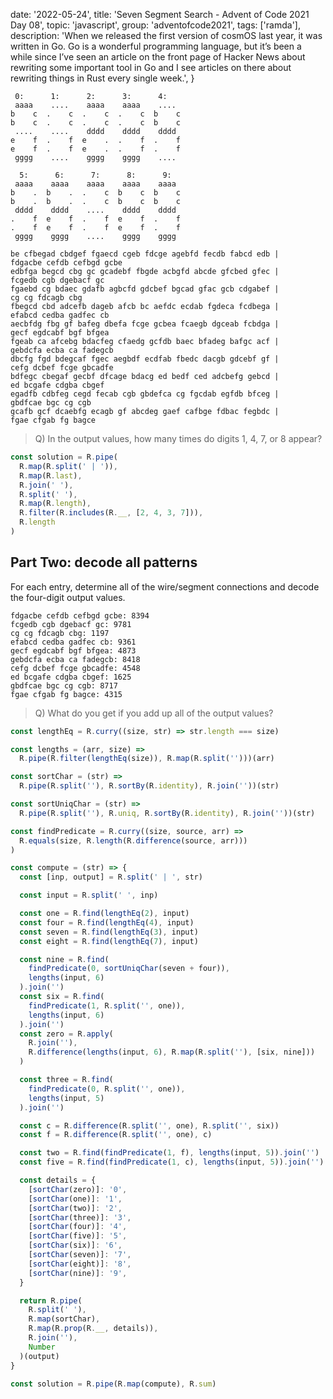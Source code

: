 
  date: '2022-05-24',
  title: 'Seven Segment Search - Advent of Code 2021 Day 08',
  topic: 'javascript',
  group: 'adventofcode2021',
  tags: ['ramda'],
  description:
    'When we released the first version of cosmOS last year, it was written in Go. Go is a wonderful programming language, but it’s been a while since I’ve seen an article on the front page of Hacker News about rewriting some important tool in Go and I see articles on there about rewriting things in Rust every single week.',
}


```
 0:      1:      2:      3:      4:
 aaaa    ....    aaaa    aaaa    ....
b    c  .    c  .    c  .    c  b    c
b    c  .    c  .    c  .    c  b    c
 ....    ....    dddd    dddd    dddd
e    f  .    f  e    .  .    f  .    f
e    f  .    f  e    .  .    f  .    f
 gggg    ....    gggg    gggg    ....

  5:      6:      7:      8:      9:
 aaaa    aaaa    aaaa    aaaa    aaaa
b    .  b    .  .    c  b    c  b    c
b    .  b    .  .    c  b    c  b    c
 dddd    dddd    ....    dddd    dddd
.    f  e    f  .    f  e    f  .    f
.    f  e    f  .    f  e    f  .    f
 gggg    gggg    ....    gggg    gggg

```

```
be cfbegad cbdgef fgaecd cgeb fdcge agebfd fecdb fabcd edb |
fdgacbe cefdb cefbgd gcbe
edbfga begcd cbg gc gcadebf fbgde acbgfd abcde gfcbed gfec |
fcgedb cgb dgebacf gc
fgaebd cg bdaec gdafb agbcfd gdcbef bgcad gfac gcb cdgabef |
cg cg fdcagb cbg
fbegcd cbd adcefb dageb afcb bc aefdc ecdab fgdeca fcdbega |
efabcd cedba gadfec cb
aecbfdg fbg gf bafeg dbefa fcge gcbea fcaegb dgceab fcbdga |
gecf egdcabf bgf bfgea
fgeab ca afcebg bdacfeg cfaedg gcfdb baec bfadeg bafgc acf |
gebdcfa ecba ca fadegcb
dbcfg fgd bdegcaf fgec aegbdf ecdfab fbedc dacgb gdcebf gf |
cefg dcbef fcge gbcadfe
bdfegc cbegaf gecbf dfcage bdacg ed bedf ced adcbefg gebcd |
ed bcgafe cdgba cbgef
egadfb cdbfeg cegd fecab cgb gbdefca cg fgcdab egfdb bfceg |
gbdfcae bgc cg cgb
gcafb gcf dcaebfg ecagb gf abcdeg gaef cafbge fdbac fegbdc |
fgae cfgab fg bagce
```

> Q) In the output values, how many times do digits 1, 4, 7, or 8 appear?

```js
const solution = R.pipe(
  R.map(R.split(' | ')),
  R.map(R.last),
  R.join(' '),
  R.split(' '),
  R.map(R.length),
  R.filter(R.includes(R.__, [2, 4, 3, 7])),
  R.length
)
```

## Part Two: decode all patterns

For each entry, determine all of the wire/segment connections and decode the four-digit output values.

```
fdgacbe cefdb cefbgd gcbe: 8394
fcgedb cgb dgebacf gc: 9781
cg cg fdcagb cbg: 1197
efabcd cedba gadfec cb: 9361
gecf egdcabf bgf bfgea: 4873
gebdcfa ecba ca fadegcb: 8418
cefg dcbef fcge gbcadfe: 4548
ed bcgafe cdgba cbgef: 1625
gbdfcae bgc cg cgb: 8717
fgae cfgab fg bagce: 4315
```

> Q) What do you get if you add up all of the output values?

```js
const lengthEq = R.curry((size, str) => str.length === size)

const lengths = (arr, size) =>
  R.pipe(R.filter(lengthEq(size)), R.map(R.split('')))(arr)

const sortChar = (str) =>
  R.pipe(R.split(''), R.sortBy(R.identity), R.join(''))(str)

const sortUniqChar = (str) =>
  R.pipe(R.split(''), R.uniq, R.sortBy(R.identity), R.join(''))(str)

const findPredicate = R.curry((size, source, arr) =>
  R.equals(size, R.length(R.difference(source, arr)))
)

const compute = (str) => {
  const [inp, output] = R.split(' | ', str)

  const input = R.split(' ', inp)

  const one = R.find(lengthEq(2), input)
  const four = R.find(lengthEq(4), input)
  const seven = R.find(lengthEq(3), input)
  const eight = R.find(lengthEq(7), input)

  const nine = R.find(
    findPredicate(0, sortUniqChar(seven + four)),
    lengths(input, 6)
  ).join('')
  const six = R.find(
    findPredicate(1, R.split('', one)),
    lengths(input, 6)
  ).join('')
  const zero = R.apply(
    R.join(''),
    R.difference(lengths(input, 6), R.map(R.split(''), [six, nine]))
  )

  const three = R.find(
    findPredicate(0, R.split('', one)),
    lengths(input, 5)
  ).join('')

  const c = R.difference(R.split('', one), R.split('', six))
  const f = R.difference(R.split('', one), c)

  const two = R.find(findPredicate(1, f), lengths(input, 5)).join('')
  const five = R.find(findPredicate(1, c), lengths(input, 5)).join('')

  const details = {
    [sortChar(zero)]: '0',
    [sortChar(one)]: '1',
    [sortChar(two)]: '2',
    [sortChar(three)]: '3',
    [sortChar(four)]: '4',
    [sortChar(five)]: '5',
    [sortChar(six)]: '6',
    [sortChar(seven)]: '7',
    [sortChar(eight)]: '8',
    [sortChar(nine)]: '9',
  }

  return R.pipe(
    R.split(' '),
    R.map(sortChar),
    R.map(R.prop(R.__, details)),
    R.join(''),
    Number
  )(output)
}

const solution = R.pipe(R.map(compute), R.sum)
```
